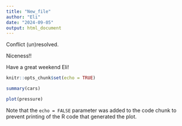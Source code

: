 ```yaml
---
title: "New_file"
author: "Eli"
date: "2024-09-05"
output: html_document
---
```



Conflict (un)resolved.

Niceness!!

Have a great weekend Eli!

```r
knitr::opts_chunk$set(echo = TRUE)
```


```r
summary(cars)
```

```r
plot(pressure)
```

Note that the `echo = FALSE` parameter was added to the code chunk to prevent printing of the R code that generated the plot.
